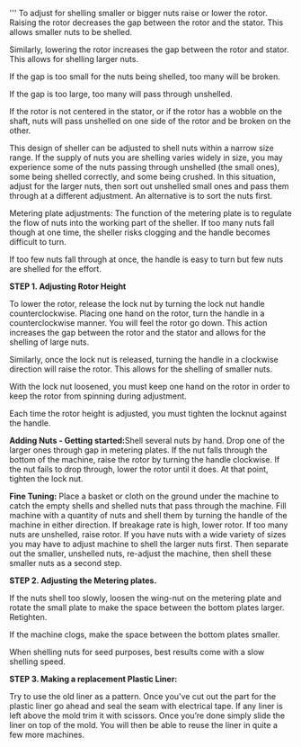 {{FBPshellerlinks}}'''
To adjust for shelling smaller or bigger nuts raise or lower the rotor. Raising the rotor decreases the gap between the rotor and the stator. This allows smaller nuts to be shelled.

Similarly, lowering the rotor increases the gap between the rotor and stator. This allows for shelling larger nuts.

If the gap is too small for the nuts being shelled, too many will be broken.

If the gap is too large, too many will pass through unshelled.


If the rotor is not centered in the stator, or if the rotor has a wobble on the shaft, nuts will pass unshelled on one side of the rotor and be broken on the other.

This design of sheller can be adjusted to shell nuts within a narrow size range. If the supply of nuts you are shelling varies widely in size, you may experience some of the nuts passing through unshelled (the small ones), some being shelled correctly, and some being crushed. In this situation, adjust for the larger nuts, then sort out unshelled small ones and pass them through at a different adjustment. An alternative is to sort the nuts first.

Metering plate adjustments: The function of the metering plate is to regulate the flow of nuts into the working part of the sheller. If too many nuts fall though at one time, the sheller risks clogging and the handle becomes difficult to turn.

If too few nuts fall through at once, the handle is easy to turn but few nuts are shelled for the effort.


'''STEP 1. Adjusting Rotor Height'''

To lower the rotor, release the lock nut by turning the lock nut handle counterclockwise. Placing one hand on the rotor, turn the handle in a counterclockwise manner. You will feel the rotor go down. This action increases the gap between the rotor and the stator and allows for the shelling of large nuts.

Similarly, once the lock nut is released, turning the handle in a clockwise direction will raise the rotor. This allows for the shelling of smaller nuts.

With the lock nut loosened, you must keep one hand on the rotor in order to keep the rotor from spinning during adjustment.

Each time the rotor height is adjusted, you must tighten the locknut against the handle.


'''Adding Nuts - Getting started: '''Shell several nuts by hand. Drop one of the larger ones through gap in metering plates. If the nut falls through the bottom of the machine, raise the rotor by turning the handle clockwise. If the nut fails to drop through, lower the rotor until it does. At that point, tighten the lock nut.


'''Fine Tuning:'''
Place a basket or cloth on the ground under the machine to catch the empty shells and shelled nuts that pass through the machine. Fill machine with a quantity of nuts and shell them by turning the handle of the machine in either direction. If breakage rate is high, lower rotor. If too many nuts are unshelled, raise rotor. If you have nuts with a wide variety of sizes you may have to adjust machine to shell the larger nuts first. Then separate out the smaller, unshelled nuts, re-adjust the machine, then shell these smaller nuts as a second step.


'''STEP 2. Adjusting the Metering plates.'''

If the nuts shell too slowly, loosen the wing-nut on the metering plate and rotate the small plate to make the space between the bottom plates larger. Retighten.

If the machine clogs, make the space between the bottom plates smaller.

When shelling nuts for seed purposes, best results come with a slow shelling speed.


'''STEP 3. Making a replacement Plastic Liner:'''

Try to use the old liner as a pattern. Once you've cut out the part for the plastic liner go ahead and seal the seam with electrical tape. If any liner is left above the mold trim it with scissors. Once you’re done simply slide the liner on top of the mold. You will then be able to reuse the liner in quite a few more machines.